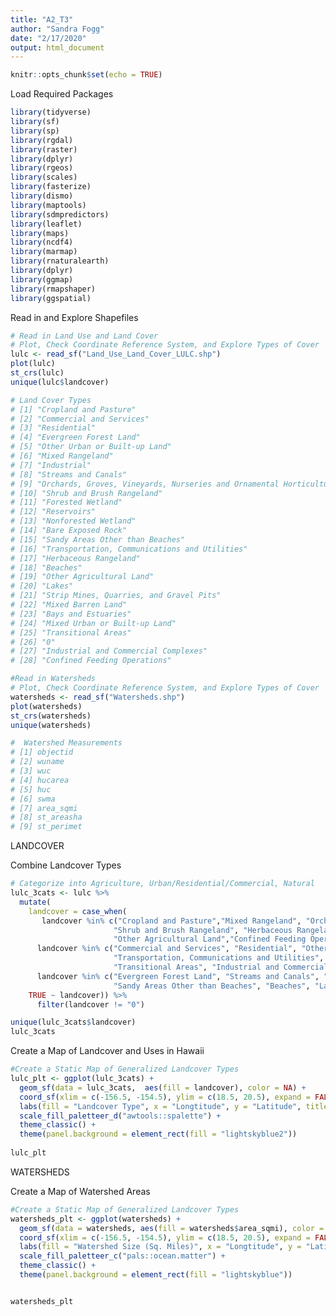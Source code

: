 ```yaml
---
title: "A2_T3"
author: "Sandra Fogg"
date: "2/17/2020"
output: html_document
---
```


```r
knitr::opts_chunk$set(echo = TRUE)
```

Load Required Packages
```r
library(tidyverse)
library(sf)
library(sp)
library(rgdal)
library(raster)
library(dplyr)
library(rgeos)
library(scales)
library(fasterize)
library(dismo)
library(maptools)
library(sdmpredictors)
library(leaflet)
library(maps)
library(ncdf4)
library(marmap)
library(rnaturalearth)
library(dplyr)
library(ggmap)
library(rmapshaper)
library(ggspatial)
```

Read in and Explore Shapefiles
```r
# Read in Land Use and Land Cover
# Plot, Check Coordinate Reference System, and Explore Types of Cover
lulc <- read_sf("Land_Use_Land_Cover_LULC.shp")
plot(lulc)
st_crs(lulc)
unique(lulc$landcover)

# Land Cover Types
# [1] "Cropland and Pasture"                                                     
# [2] "Commercial and Services"                                                  
# [3] "Residential"                                                              
# [4] "Evergreen Forest Land"                                                    
# [5] "Other Urban or Built-up Land"                                             
# [6] "Mixed Rangeland"                                                          
# [7] "Industrial"                                                               
# [8] "Streams and Canals"                                                       
# [9] "Orchards, Groves, Vineyards, Nurseries and Ornamental Horticultural Areas"
# [10] "Shrub and Brush Rangeland"                                                
# [11] "Forested Wetland"                                                         
# [12] "Reservoirs"                                                               
# [13] "Nonforested Wetland"                                                      
# [14] "Bare Exposed Rock"                                                        
# [15] "Sandy Areas Other than Beaches"                                           
# [16] "Transportation, Communications and Utilities"                             
# [17] "Herbaceous Rangeland"                                                     
# [18] "Beaches"                                                                  
# [19] "Other Agricultural Land"                                                  
# [20] "Lakes"                                                                    
# [21] "Strip Mines, Quarries, and Gravel Pits"                                   
# [22] "Mixed Barren Land"                                                        
# [23] "Bays and Estuaries"                                                       
# [24] "Mixed Urban or Built-up Land"                                             
# [25] "Transitional Areas"                                                       
# [26] "0"                                                                        
# [27] "Industrial and Commercial Complexes"                                      
# [28] "Confined Feeding Operations"                                              

#Read in Watersheds
# Plot, Check Coordinate Reference System, and Explore Types of Cover
watersheds <- read_sf("Watersheds.shp")
plot(watersheds)
st_crs(watersheds)
unique(watersheds)

#  Watershed Measurements
# [1] objectid                                                    
# [2] wuname                                                
# [3] wuc                                                             
# [4] hucarea                                                   
# [5] huc                                            
# [6] swma                                                          
# [7] area_sqmi                                                              
# [8] st_areasha                                                     
# [9] st_perimet

```

LANDCOVER

Combine Landcover Types
```r
# Categorize into Agriculture, Urban/Residential/Commercial, Natural
lulc_3cats <- lulc %>% 
  mutate(
    landcover = case_when(
       landcover %in% c("Cropland and Pasture","Mixed Rangeland", "Orchards, Groves, Vineyards, Nurseries and Ornamental Horticultural Areas",
                       "Shrub and Brush Rangeland", "Herbaceous Rangeland", 
                       "Other Agricultural Land","Confined Feeding Operations") ~ "Agriculture",
      landcover %in% c("Commercial and Services", "Residential", "Other Urban or Built-up Land", "Industrial", "Reservoirs",
                       "Transportation, Communications and Utilities", "Strip Mines, Quarries, and Gravel Pits", "Mixed Urban or Built-up Land", 
                       "Transitional Areas", "Industrial and Commercial Complexes") ~ "Urban/Residential/Commercial",
      landcover %in% c("Evergreen Forest Land", "Streams and Canals", "Forested Wetland", "Nonforested Wetland", "Bare Exposed Rock",
                       "Sandy Areas Other than Beaches", "Beaches", "Lakes", "Mixed Barren Land", "Bays and Estuaries") ~ "Natural",
    TRUE ~ landcover)) %>% 
      filter(landcover != "0")

unique(lulc_3cats$landcover)
lulc_3cats
```

Create a Map of Landcover and Uses in Hawaii
```r
#Create a Static Map of Generalized Landcover Types
lulc_plt <- ggplot(lulc_3cats) +
  geom_sf(data = lulc_3cats,  aes(fill = landcover), color = NA) +
  coord_sf(xlim = c(-156.5, -154.5), ylim = c(18.5, 20.5), expand = FALSE) +
  labs(fill = "Landcover Type", x = "Longtitude", y = "Latitude", title = "Mixed Land Uses and Covers on the Big Island, Hawai'i") +
  scale_fill_paletteer_d("awtools::spalette") +
  theme_classic() +
  theme(panel.background = element_rect(fill = "lightskyblue2")) 
 
lulc_plt

```

WATERSHEDS

Create a Map of Watershed Areas
```r
#Create a Static Map of Generalized Landcover Types
watersheds_plt <- ggplot(watersheds) +
  geom_sf(data = watersheds, aes(fill = watersheds$area_sqmi), color = "black") +
  coord_sf(xlim = c(-156.5, -154.5), ylim = c(18.5, 20.5), expand = FALSE) +
  labs(fill = "Watershed Size (Sq. Miles)", x = "Longtitude", y = "Latitude", title = "Watersheds on the Big Island Hawai'i") +
  scale_fill_paletteer_c("pals::ocean.matter") +
  theme_classic() +
  theme(panel.background = element_rect(fill = "lightskyblue")) 


watersheds_plt
```




